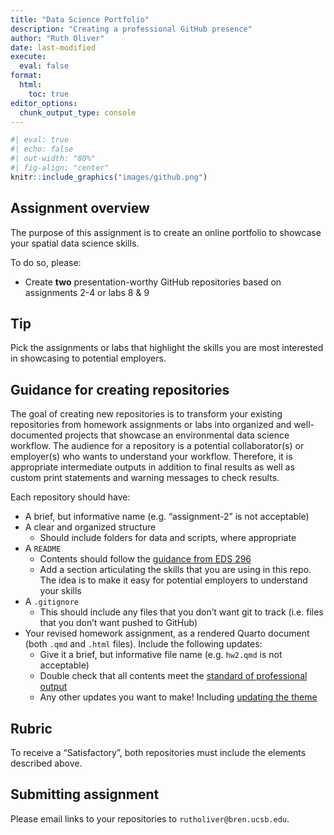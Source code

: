 ```yaml
---
title: "Data Science Portfolio"
description: "Creating a professional GitHub presence"
author: "Ruth Oliver"
date: last-modified
execute: 
  eval: false
format:
  html:
    toc: true
editor_options: 
  chunk_output_type: console
---
```


```r
#| eval: true
#| echo: false
#| out-width: "80%"
#| fig-align: "center"
knitr::include_graphics("images/github.png")
```


## Assignment overview

The purpose of this assignment is to create an online portfolio to showcase your spatial data science skills.

To do so, please:

- Create **two** presentation-worthy GitHub repositories based on assignments 2-4 or labs 8 & 9

:::{.callout-tip icon=true}
# Tip

Pick the assignments or labs that highlight the skills you are most interested in showcasing to potential employers.
:::

## Guidance for creating repositories

The goal of creating new repositories is to transform your existing repositories from homework assignments or labs into organized and well-documented projects that showcase an environmental data science workflow. The audience for a repository is a potential collaborator(s) or employer(s) who wants to understand your workflow. Therefore, it is appropriate intermediate outputs in addition to final results as well as custom print statements and warning messages to check results. 

Each repository should have:

- A brief, but informative name (e.g. “assignment-2” is not acceptable)
- A clear and organized structure
  - Should include folders for data and scripts, where appropriate
- A `README`
  - Contents should follow the [guidance from EDS 296](https://ucsb-meds.github.io/README-guidelines/#repository-level-readmes)
  - Add a section articulating the skills that you are using in this repo. The idea is to make it easy for potential employers to understand your skills
- A `.gitignore`
  - This should include any files that you don’t want git to track  (i.e. files that you don’t want pushed to GitHub)
- Your revised homework assignment, as a rendered Quarto document (both `.qmd` and `.html` files). Include the  following updates:
  - Give it a brief, but informative file name (e.g. `hw2.qmd` is not acceptable)
  - Double check that all contents meet the [standard of professional output](https://eds-223-geospatial.github.io/assignments.html#rubric)
  - Any other updates you want to make! Including [updating the theme](https://quarto.org/docs/output-formats/html-themes.html#theme-options)
  
## Rubric

To receive a "Satisfactory", both repositories must include the elements described above.

## Submitting assignment

Please email links to your repositories to `rutholiver@bren.ucsb.edu`.



